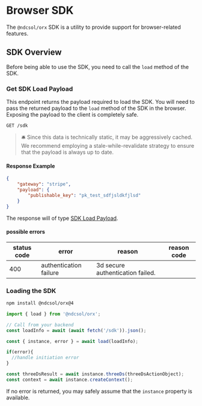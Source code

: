 # Browser SDK

The `@ndcsol/orx` SDK is a utility to provide support for browser-related features.  

## SDK Overview

Before being able to use the SDK, you need to call the `load` method of the SDK.  

### Get SDK Load Payload

This endpoint returns the payload required to load the SDK. You will need to pass the returned payload to the `load` method of the SDK in the browser. Exposing the payload to the client is completely safe. 


`GET /sdk`

> 🛎 Since this data is technically static, it may be aggressively cached. We recommend employing a stale-while-revalidate strategy to ensure that the payload is always up to date.

#### Response Example

```json filename="GET /sdk" copy
{
    "gateway": "stripe",
    "payload": {
        "publishable_key": "pk_test_sdfjsldkfjlsd"
    }
}
```
The response will of type [SDK Load Payload](/versions/v4/glossary#sdk-load-payload).

#### possible errors

| status code | error | reason | reason code |
|---|---|---|---|
| 400 | authentication failure | 3d secure authentication failed. | |

### Loading the SDK

```bash copy
npm install @ndcsol/orx@4
```

```ts copy
import { load } from '@ndcsol/orx';

// Call from your backend
const loadInfo = await (await fetch('/sdk')).json();

const { instance, error } = await load(loadInfo);

if(error){
  //handle initiation error
}

const threeDsResult = await instance.threeDs(threeDsActionObject);
const context = await instance.createContext();
```

If no error is returned, you may safely assume that the `instance` property is available. 

